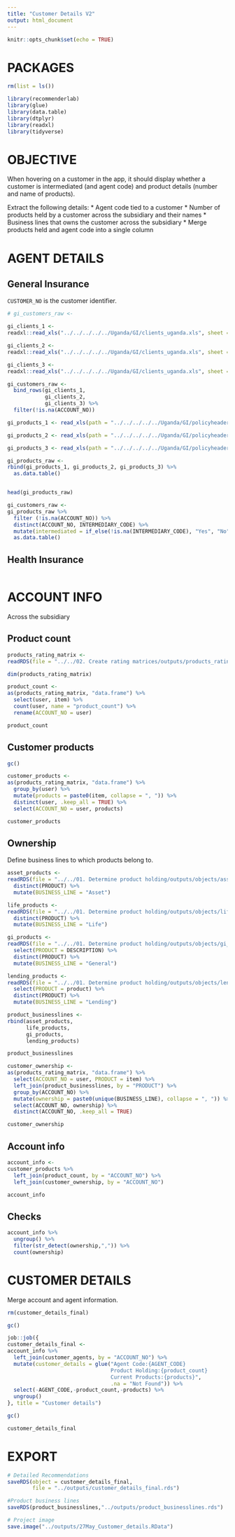 ```yaml
---
title: "Customer Details V2"
output: html_document
---
```


```r
knitr::opts_chunk$set(echo = TRUE)
```

# PACKAGES

```r
rm(list = ls())

library(recommenderlab)
library(glue)
library(data.table)
library(dtplyr)
library(readxl)
library(tidyverse)
```

# OBJECTIVE

When hovering on a customer in the app, it should display whether a customer is intermediated (and agent code) and product details (number and name of products).

Extract the following details:
* Agent code tied to a customer
* Number of products held by a customer across the subsidiary and their names
* Business lines that owns the customer across the subsidiary
* Merge products held and agent code into a single column

# AGENT DETAILS

## General Insurance

`CUSTOMER_NO` is the customer identifier.

```r
# gi_customers_raw <-

gi_clients_1 <-
readxl::read_xls("../../../../../Uganda/GI/clients_uganda.xls", sheet = 1)

gi_clients_2 <-
readxl::read_xls("../../../../../Uganda/GI/clients_uganda.xls", sheet = 2)

gi_clients_3 <-
readxl::read_xls("../../../../../Uganda/GI/clients_uganda.xls", sheet = 3)

gi_customers_raw <- 
  bind_rows(gi_clients_1,
            gi_clients_2,
            gi_clients_3) %>%
  filter(!is.na(ACCOUNT_NO))
```

```r
gi_products_1 <- read_xls(path = "../../../../../Uganda/GI/policyheader_nonlife_uganda.xls", sheet = 1, col_types = "text")

gi_products_2 <- read_xls(path = "../../../../../Uganda/GI/policyheader_nonlife_uganda.xls", sheet = 2, col_types = "text")

gi_products_3 <- read_xls(path = "../../../../../Uganda/GI/policyheader_nonlife_uganda.xls", sheet = 3, col_types = "text")

gi_products_raw <-
rbind(gi_products_1, gi_products_2, gi_products_3) %>% 
  as.data.table()


head(gi_products_raw)
```

```r
gi_customers_raw <- 
gi_products_raw %>% 
  filter (!is.na(ACCOUNT_NO)) %>%
  distinct(ACCOUNT_NO, INTERMEDIARY_CODE) %>%
  mutate(intermediated = if_else(!is.na(INTERMEDIARY_CODE), "Yes", "No")) %>%
  as.data.table()
```

## Health Insurance
```r

```


# ACCOUNT INFO

Across the subsidiary

## Product count

```r
products_rating_matrix <-
readRDS(file = "../../02. Create rating matrices/outputs/products_rating_matrix.rds")

dim(products_rating_matrix)
```


```r
product_count <-
as(products_rating_matrix, "data.frame") %>% 
  select(user, item) %>% 
  count(user, name = "product_count") %>% 
  rename(ACCOUNT_NO = user)

product_count
```


## Customer products

```r
gc()

customer_products <-
as(products_rating_matrix, "data.frame") %>% 
  group_by(user) %>% 
  mutate(products = paste0(item, collapse = ", ")) %>% 
  distinct(user, .keep_all = TRUE) %>% 
  select(ACCOUNT_NO = user, products)

customer_products
```

## Ownership

Define business lines to which products belong to.

```r
asset_products <-
readRDS(file = "../../01. Determine product holding/outputs/objects/asset_product_holding.rds") %>% 
  distinct(PRODUCT) %>%
  mutate(BUSINESS_LINE = "Asset")

life_products <-
readRDS(file = "../../01. Determine product holding/outputs/objects/life_product_holding.rds") %>% 
  distinct(PRODUCT) %>%
  mutate(BUSINESS_LINE = "Life")

gi_products <-
readRDS(file = "../../01. Determine product holding/outputs/objects/gi_product_holding.rds") %>% 
  select(PRODUCT = DESCRIPTION) %>% 
  distinct(PRODUCT) %>%
  mutate(BUSINESS_LINE = "General")

lending_products <-
readRDS(file = "../../01. Determine product holding/outputs/objects/lending_product_holding.rds") %>% 
  select(PRODUCT = product) %>% 
  distinct(PRODUCT) %>%
  mutate(BUSINESS_LINE = "Lending")
```


```r
product_businesslines <-
rbind(asset_products,
      life_products,
      gi_products,
      lending_products)

product_businesslines
```


```r
customer_ownership <-
as(products_rating_matrix, "data.frame") %>% 
  select(ACCOUNT_NO = user, PRODUCT = item) %>% 
  left_join(product_businesslines, by = "PRODUCT") %>% 
  group_by(ACCOUNT_NO) %>% 
  mutate(ownership = paste0(unique(BUSINESS_LINE), collapse = ", ")) %>% 
  select(ACCOUNT_NO, ownership) %>% 
  distinct(ACCOUNT_NO, .keep_all = TRUE)

customer_ownership
```

## Account info

```r
account_info <-
customer_products %>% 
  left_join(product_count, by = "ACCOUNT_NO") %>% 
  left_join(customer_ownership, by = "ACCOUNT_NO")

account_info
```

## Checks

```r
account_info %>% 
  ungroup() %>% 
  filter(str_detect(ownership,",")) %>% 
  count(ownership)
```

# CUSTOMER DETAILS

Merge account and agent information.

```r
rm(customer_details_final)

gc()

job::job({
customer_details_final <-
account_info %>% 
  left_join(customer_agents, by = "ACCOUNT_NO") %>% 
  mutate(customer_details = glue("Agent Code:{AGENT_CODE}
                                 Product Holding:{product_count}
                                 Current Products:{products}", 
                                 .na = "Not Found")) %>% 
  select(-AGENT_CODE,-product_count,-products) %>% 
  ungroup()
}, title = "Customer details")

gc()
```


```r
customer_details_final
```


# EXPORT

```r
# Detailed Recommendations
saveRDS(object = customer_details_final, 
        file = "../outputs/customer_details_final.rds")

#Product business lines
saveRDS(product_businesslines,"../outputs/product_businesslines.rds")

# Project image
save.image("../outputs/27May_Customer_details.RData")
```



